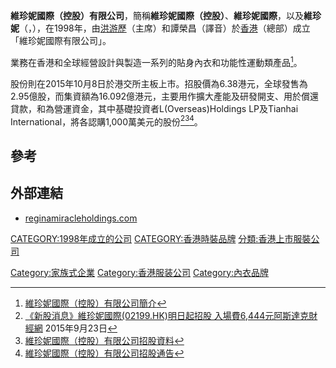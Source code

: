 '''維珍妮國際（控股）有限公司'''，簡稱'''維珍妮國際（控股）'''、'''維珍妮國際'''，以及'''維珍妮'''（'''{{lang-en|Regina Miracle International (Holdings) Limited}}'''，{{hkex|2199}}），在1998年，由[[洪游歷|洪游歷]]（主席）和譚榮昌（譯音）於[[香港|香港]]（總部）成立「維珍妮國際有限公司」。

業務在香港和全球經營設計與製造一系列的貼身內衣和功能性運動類產品<ref>[http://www.reginamiracleholdings.com/about/ 維珍妮國際（控股）有限公司簡介]</ref>。

股份則在2015年10月8日於港交所主板上市。招股價為6.38港元，全球發售為2.95億股，而集資額為16.092億港元，主要用作擴大產能及研發開支、用於償還貸款，和為營運資金，其中基礎投資者L(Overseas)Holdings LP及Tianhai International，將各認購1,000萬美元的股份<ref>[http://www.aastocks.com/tc/stocks/news/aafn-content/NOW.693778/popular-news 《新股消息》維珍妮國際(02199.HK)明日起招股 入場費6,444元][[阿斯達克財經網|阿斯達克財經網]] 2015年9月23日</ref><ref>[http://www.hkexnews.hk/listedco/listconews/SEHK/2015/0924/LTN20150924040_C.pdf 維珍妮國際（控股）有限公司招股資料]</ref><ref>[http://www.hkexnews.hk/listedco/listconews/SEHK/2015/0924/LTN20150924038_C.pdf 維珍妮國際（控股）有限公司招股通告]</ref>。

==參考==
{{reflist}}

==外部連結==
*[http://www.reginamiracleholdings.com reginamiracleholdings.com]

[[CATEGORY:1998年成立的公司|CATEGORY:1998年成立的公司]]
[[Category:家族式企業|Category:家族式企業]]
[[Category:香港服装公司|Category:香港服装公司]]
[[CATEGORY:香港時裝品牌|CATEGORY:香港時裝品牌]]
[[分類:香港上市服裝公司|分類:香港上市服裝公司]]
[[Category:內衣品牌|Category:內衣品牌]]